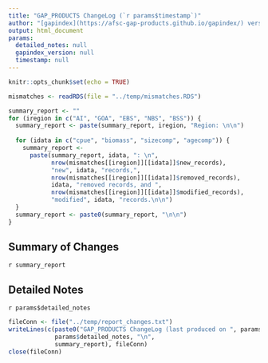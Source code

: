 ```yaml
---
title: "GAP_PRODUCTS ChangeLog (`r params$timestamp`)"
author: "[gapindex](https://afsc-gap-products.github.io/gapindex/) version `r params$gapindex_version`"
output: html_document
params:
  detailed_notes: null
  gapindex_version: null
  timestamp: null
---
```


```r
knitr::opts_chunk$set(echo = TRUE)
```

```r
mismatches <- readRDS(file = "../temp/mismatches.RDS")

summary_report <- ""
for (iregion in c("AI", "GOA", "EBS", "NBS", "BSS")) {
  summary_report <- paste(summary_report, iregion, "Region: \n\n")
  
  for (idata in c("cpue", "biomass", "sizecomp", "agecomp")) {
    summary_report <- 
      paste(summary_report, idata, ": \n",
            nrow(mismatches[[iregion]][[idata]]$new_records), 
            "new", idata, "records,",
            nrow(mismatches[[iregion]][[idata]]$removed_records),
            idata, "removed records, and ",
            nrow(mismatches[[iregion]][[idata]]$modified_records),
            "modified", idata, "records.\n\n")
  }
  summary_report <- paste0(summary_report, "\n\n")
}

```

<!-- [gapindex](https://afsc-gap-products.github.io/gapindex/) version used to produce data: `r params$gapindex_version`.  -->

## Summary of Changes
`r summary_report`

## Detailed Notes
`r params$detailed_notes`

```r
fileConn <- file("../temp/report_changes.txt")
writeLines(c(paste0("GAP_PRODUCTS ChangeLog (last produced on ", params$timestamp, ") using gapindex v", params$gapindex_version),
             params$detailed_notes, "\n",
             summary_report), fileConn)
close(fileConn)
```
